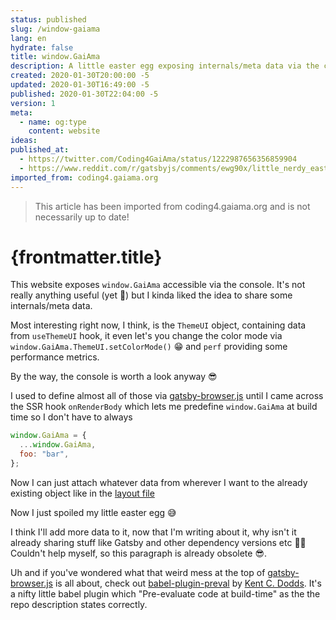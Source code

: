 ```yaml
---
status: published
slug: /window-gaiama
lang: en
hydrate: false
title: window.GaiAma
description: A little easter egg exposing internals/meta data via the console for enthusiasts 🤓
created: 2020-01-30T20:00:00 -5
updated: 2020-01-30T16:49:00 -5
published: 2020-01-30T22:04:00 -5
version: 1
meta:
  - name: og:type
    content: website
ideas:
published_at:
  - https://twitter.com/Coding4GaiAma/status/1222987656356859904
  - https://www.reddit.com/r/gatsbyjs/comments/ewg90x/little_nerdy_easter_egg_on_my_fairly_new_coding/
imported_from: coding4.gaiama.org
---
```


> This article has been imported from coding4.gaiama.org and is not necessarily up to date!

# {frontmatter.title}

This website exposes `window.GaiAma` accessible via the console. It's not really anything useful (yet 🤔) but I kinda liked the idea to share some internals/meta data.

Most interesting right now, I think, is the `ThemeUI` object, containing data from `useThemeUI` hook, it even let's you change the color mode via `window.GaiAma.ThemeUI.setColorMode()` 😁 and `perf` providing some performance metrics.

By the way, the console is worth a look anyway 😎

I used to define almost all of those via [gatsby-browser.js] until I came across the SSR hook `onRenderBody` which lets me predefine `window.GaiAma` at build time so I don't have to always

```js
window.GaiAma = {
  ...window.GaiAma,
  foo: "bar",
};
```

Now I can just attach whatever data from wherever I want to the already existing object like in the [layout file]

Now I just spoiled my little easter egg 😅

I think I'll add more data to it, now that I'm writing about it, why isn't it already sharing stuff like Gatsby and other dependency versions etc 🧐😅 Couldn't help myself, so this paragraph is already obsolete 😎.

Uh and if you've wondered what that weird mess at the top of [gatsby-browser.js] is all about, check out [babel-plugin-preval] by [Kent C. Dodds]. It's a nifty little babel plugin which "Pre-evaluate code at build-time" as the the repo description states correctly.

[gatsby-browser.js]: https://github.com/GaiAma/Coding4GaiAma/blob/master/sites/coding4.gaiama.org/gatsby-browser.js
[layout file]: https://github.com/GaiAma/Coding4GaiAma/blob/master/sites/coding4.gaiama.org/src/layouts/index.js#L27
[babel-plugin-preval]: https://github.com/kentcdodds/babel-plugin-preval
[kent c. dodds]: https://twitter.com/kentcdodds
